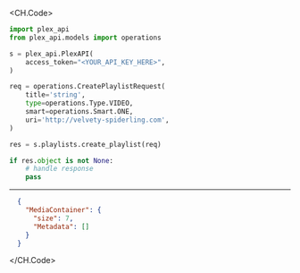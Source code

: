 
<CH.Code>
```python CreatePlaylist.py
import plex_api
from plex_api.models import operations

s = plex_api.PlexAPI(
    access_token="<YOUR_API_KEY_HERE>",
)

req = operations.CreatePlaylistRequest(
    title='string',
    type=operations.Type.VIDEO,
    smart=operations.Smart.ONE,
    uri='http://velvety-spiderling.com',
)

res = s.playlists.create_playlist(req)

if res.object is not None:
    # handle response
    pass
```
---

```json Example Response
  {
    "MediaContainer": {
      "size": 7,
      "Metadata": []
    }
  }
```
</CH.Code>
